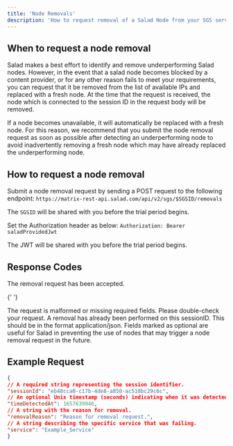 ---
title: 'Node Removals'
description: 'How to request removal of a Salad Node from your SGS server'
---

## When to request a node removal

Salad makes a best effort to identify and remove underperforming Salad nodes. However, in the event that a salad node
becomes blocked by a content provider, or for any other reason fails to meet your requirements, you can request that it
be removed from the list of available IPs and replaced with a fresh node. At the time that the request is received, the
node which is connected to the session ID in the request body will be removed.

If a node becomes unavailable, it will automatically be replaced with a fresh node. For this reason, we recommend that
you submit the node removal request as soon as possible after detecting an underperforming node to avoid inadvertently
removing a fresh node which may have already replaced the underperforming node.

## How to request a node removal

Submit a node removal request by sending a POST request to the following endpoint:
`https://matrix-rest-api.salad.com/api/v2/sgs/$SGSID/removals`

The `SGSID` will be shared with you before the trial period begins.

Set the Authorization header as below: `Authorization: Bearer saladProvidedJwt`

The JWT will be shared with you before the trial period begins.

## Response Codes

<AccordionGroup>
  <Accordion title="202 Accepted">
    The removal request has been accepted.
  </Accordion>

{' '}

<Accordion title="400 Bad Request">
  The request is malformed or missing required fields. Please double-check your request.
</Accordion>

  <Accordion title="409 Conflict">
    A removal has already been performed on this sessionID.
  </Accordion>
</AccordionGroup>

<Note>
  This should be in the format application/json. Fields marked as optional are useful for Salad in preventing the use of
  nodes that may trigger a node removal request in the future.
</Note>

## Example Request

```JSON node_removal.json
{
// A required string representing the session identifier.
"sessionId": "eb40cca0-c17b-4de8-a850-ac510bc29c6c",
// An optional Unix timestamp (seconds) indicating when it was detected as bad.
"timeDetectedAt": 1657639946,
// A string with the reason for removal.
"removalReason": "Reason for removal request.",
// A string describing the specific service that was failing.
"service": "Example_Service"
}
```

